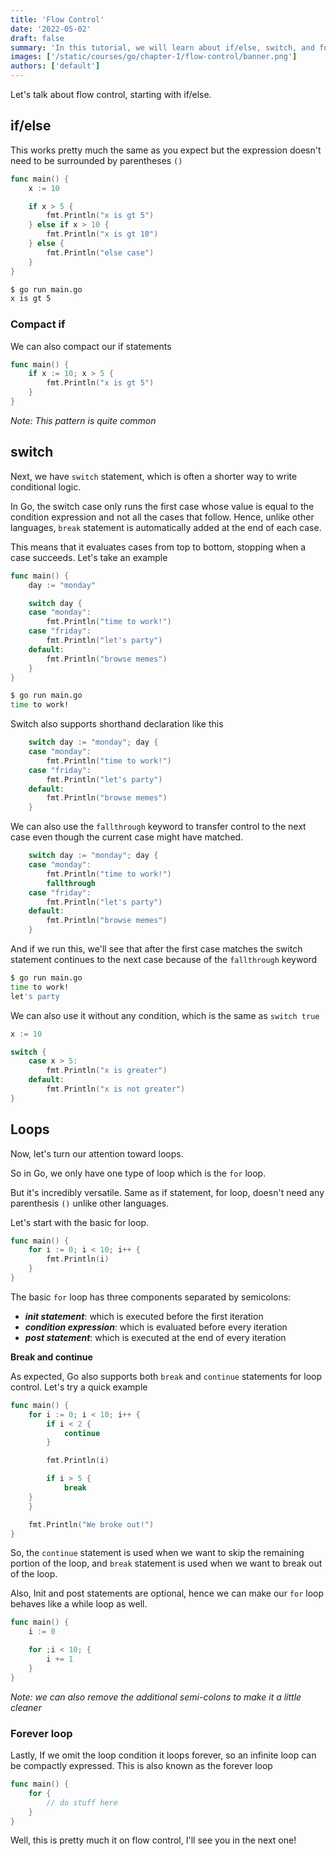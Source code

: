 ```yaml
---
title: 'Flow Control'
date: '2022-05-02'
draft: false
summary: 'In this tutorial, we will learn about if/else, switch, and for loops in Go'
images: ['/static/courses/go/chapter-I/flow-control/banner.png']
authors: ['default']
---
```


Let's talk about flow control, starting with if/else.

## if/else

This works pretty much the same as you expect but the expression doesn't need to be surrounded by parentheses `()`

```go
func main() {
	x := 10

	if x > 5 {
		fmt.Println("x is gt 5")
	} else if x > 10 {
		fmt.Println("x is gt 10")
	} else {
		fmt.Println("else case")
	}
}
```

```bash
$ go run main.go
x is gt 5
```

### Compact if

We can also compact our if statements

```go
func main() {
	if x := 10; x > 5 {
		fmt.Println("x is gt 5")
	}
}
```

_Note: This pattern is quite common_

## switch

Next, we have `switch` statement, which is often a shorter way to write conditional logic.

In Go, the switch case only runs the first case whose value is equal to the condition expression and not all the cases that follow. Hence, unlike other languages, `break` statement is automatically added at the end of each case.

This means that it evaluates cases from top to bottom, stopping when a case succeeds. Let's take an example

```go
func main() {
	day := "monday"

	switch day {
	case "monday":
		fmt.Println("time to work!")
	case "friday":
		fmt.Println("let's party")
	default:
		fmt.Println("browse memes")
	}
}
```

```bash
$ go run main.go
time to work!
```

Switch also supports shorthand declaration like this

```go
	switch day := "monday"; day {
	case "monday":
		fmt.Println("time to work!")
	case "friday":
		fmt.Println("let's party")
	default:
		fmt.Println("browse memes")
	}
```

We can also use the `fallthrough` keyword to transfer control to the next case even though the current case might have matched.

```go
	switch day := "monday"; day {
	case "monday":
		fmt.Println("time to work!")
		fallthrough
	case "friday":
		fmt.Println("let's party")
	default:
		fmt.Println("browse memes")
	}
```

And if we run this, we'll see that after the first case matches the switch statement continues to the next case because of the `fallthrough` keyword

```bash
$ go run main.go
time to work!
let's party
```

We can also use it without any condition, which is the same as `switch true`

```go
x := 10

switch {
	case x > 5:
		fmt.Println("x is greater")
	default:
		fmt.Println("x is not greater")
}
```

## Loops

Now, let's turn our attention toward loops.

So in Go, we only have one type of loop which is the `for` loop.

But it's incredibly versatile. Same as if statement, for loop, doesn't need any parenthesis `()` unlike other languages.

Let's start with the basic for loop.

```go
func main() {
	for i := 0; i < 10; i++ {
		fmt.Println(i)
	}
}
```

The basic `for` loop has three components separated by semicolons:

- **_init statement_**: which is executed before the first iteration
- **_condition expression_**: which is evaluated before every iteration
- **_post statement_**: which is executed at the end of every iteration

**Break and continue**

As expected, Go also supports both `break` and `continue` statements for loop control. Let's try a quick example

```go
func main() {
	for i := 0; i < 10; i++ {
		if i < 2 {
			continue
		}

		fmt.Println(i)

		if i > 5 {
			break
    }
	}

	fmt.Println("We broke out!")
}
```

So, the `continue` statement is used when we want to skip the remaining portion of the loop, and `break` statement is used when we want to break out of the loop.

Also, Init and post statements are optional, hence we can make our `for` loop behaves like a while loop as well.

```go
func main() {
	i := 0

	for ;i < 10; {
		i += 1
	}
}
```

_Note: we can also remove the additional semi-colons to make it a little cleaner_

### Forever loop

Lastly, If we omit the loop condition it loops forever, so an infinite loop can be compactly expressed. This is also known as the forever loop

```go
func main() {
	for {
		// do stuff here
	}
}
```

Well, this is pretty much it on flow control, I'll see you in the next one!
